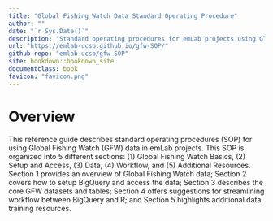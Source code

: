 ```yaml
---
title: "Global Fishing Watch Data Standard Operating Procedure"
author: ""
date: "`r Sys.Date()`"
description: "Standard operating procedures for emLab projects using Global Fishing Watch data"
url: "https://emlab-ucsb.github.io/gfw-SOP/"
github-repo: "emlab-ucsb/gfw-SOP"
site: bookdown::bookdown_site
documentclass: book
favicon: "favicon.png"
---
```


# Overview {-}

This reference guide describes standard operating procedures (SOP) for using Global Fishing Watch (GFW) data in emLab projects. This SOP is organized into 5 different sections: (1) Global Fishing Watch Basics, (2) Setup and Access, (3) Data, (4) Workflow, and (5) Additional Resources. Section 1 provides an overview of Global Fishing Watch data; Section 2 covers how to setup BigQuery and access the data; Section 3 describes the core GFW datasets and tables; Section 4 offers suggestions for streamlining workflow between BigQuery and R; and Section 5 highlights additional data training resources. 